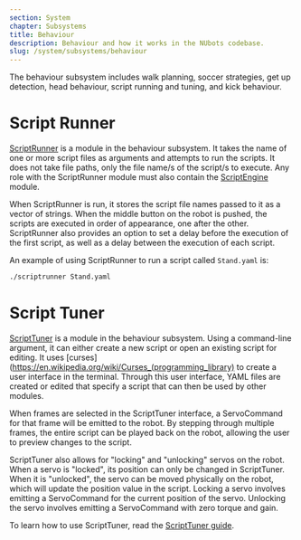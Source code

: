 ```yaml
---
section: System
chapter: Subsystems
title: Behaviour
description: Behaviour and how it works in the NUbots codebase.
slug: /system/subsystems/behaviour
---
```


The behaviour subsystem includes walk planning, soccer strategies, get up detection, head behaviour, script running and tuning, and kick behaviour.

# Script Runner

[ScriptRunner](https://github.com/NUbots/NUbots/tree/master/module/behaviour/tools/ScriptRunner) is a module in the behaviour subsystem. It takes the name of one or more script files as arguments and attempts to run the scripts. It does not take file paths, only the file name/s of the script/s to execute. Any role with the ScriptRunner module must also contain the [ScriptEngine](system/subsystems/motion#ScriptEngine) module.

When ScriptRunner is run, it stores the script file names passed to it as a vector of strings. When the middle button on the robot is pushed, the scripts are executed in order of appearance, one after the other. ScriptRunner also provides an option to set a delay before the execution of the first script, as well as a delay between the execution of each script.

An example of using ScriptRunner to run a script called `Stand.yaml` is:

```bash
./scriptrunner Stand.yaml
```

# Script Tuner

[ScriptTuner](https://github.com/NUbots/NUbots/tree/master/module/behaviour/tools/ScriptTuner) is a module in the behaviour subsystem. Using a command-line argument, it can either create a new script or open an existing script for editing. It uses [curses](https://en.wikipedia.org/wiki/Curses_(programming_library) to create a user interface in the terminal. Through this user interface, YAML files are created or edited that specify a script that can then be used by other modules.

When frames are selected in the ScriptTuner interface, a ServoCommand for that frame will be emitted to the robot. By stepping through multiple frames, the entire script can be played back on the robot, allowing the user to preview changes to the script.

ScriptTuner also allows for "locking" and "unlocking" servos on the robot. When a servo is "locked", its position can only be changed in ScriptTuner. When it is "unlocked", the servo can be moved physically on the robot, which will update the position value in the script. Locking a servo involves emitting a ServoCommand for the current position of the servo. Unlocking the servo involves emitting a ServoCommand with zero torque and gain.

To learn how to use ScriptTuner, read the [ScriptTuner guide](/guides/nubots/script-tuner).
